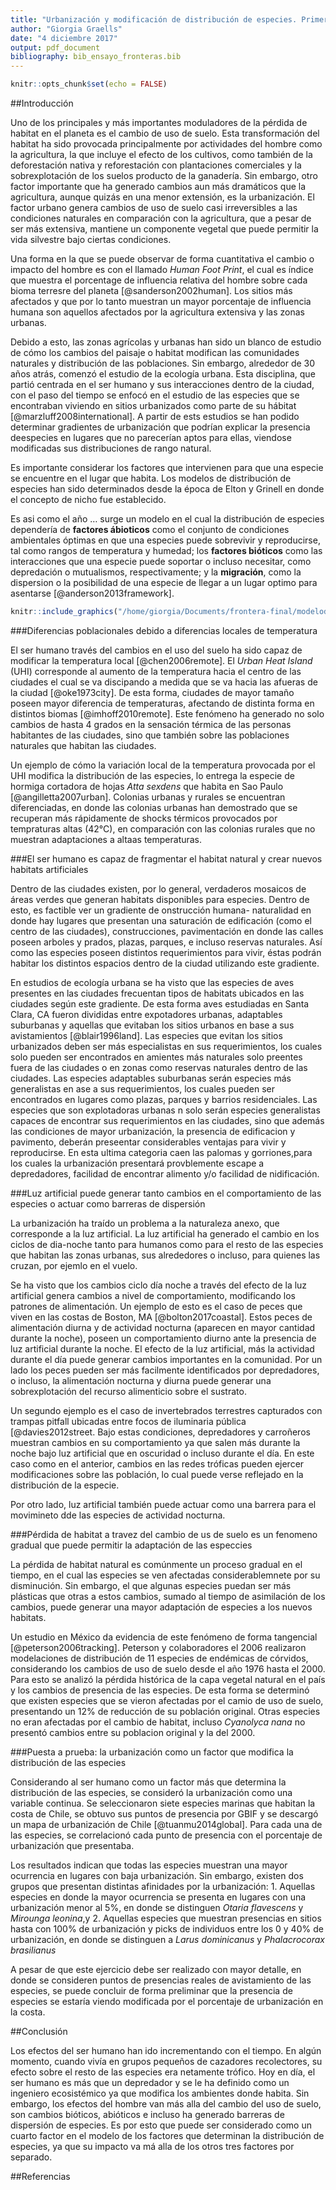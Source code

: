 ```yaml
---
title: "Urbanización y modificación de distribución de especies. Primera aproximación a la ecología urbana costera."
author: "Giorgia Graells"
date: "4 diciembre 2017"
output: pdf_document
bibliography: bib_ensayo_fronteras.bib
---
```


```r
knitr::opts_chunk$set(echo = FALSE)
```

##Introducción

Uno de los principales y más importantes moduladores de la pérdida de habitat en el planeta es el cambio de uso de suelo. Esta transformación del habitat ha sido provocada principalmente por actividades del hombre como la agricultura, la que incluye el efecto de los cultivos, como también de la deforestación nativa y reforestación con plantaciones comerciales y la sobrexplotación de los suelos producto de la ganadería. Sin embargo, otro factor importante que ha generado cambios aun más dramáticos que la agricultura, aunque quizás en una menor extensión, es la urbanización. El factor urbano genera cambios de uso de suelo casi irreversibles a las condiciones naturales en comparación con la agricultura, que a pesar de ser más extensiva, mantiene un componente vegetal que puede permitir la vida silvestre bajo ciertas condiciones.

Una forma en la que se puede observar de forma cuantitativa el cambio o impacto del hombre es con el llamado *Human Foot Print*, el cual es índice que muestra el porcentage de influencia relativa del hombre sobre cada bioma terresre del planeta [@sanderson2002human]. Los sitios más afectados y que por lo tanto muestran un mayor porcentaje de influencia humana son aquellos afectados por la agricultura extensiva y las zonas urbanas.

Debido a esto, las zonas agrícolas y urbanas han sido un blanco de estudio de cómo los cambios del paisaje o habitat modifican las comunidades naturales y distribución de las poblaciones. Sin embargo, alrededor de 30 años atrás, comenzó el estudio de la ecología urbana. Esta disciplina, que partió centrada en el ser humano y sus interacciones dentro de la ciudad, con el paso del tiempo se enfocó en el estudio de las especies que se encontraban viviendo en sitios urbanizados como parte de su hábitat [@marzluff2008international]. A partir de ests estudios se han podido determinar gradientes de urbanización que podrían explicar la presencia deespecies en lugares que no parecerían aptos para ellas, viendose modificadas sus distribuciones de rango natural.

Es importante considerar los factores que intervienen para que una especie se encuentre en el lugar que habita. Los modelos de distribución de especies han sido determinados desde la época de Elton y Grinell en donde el concepto de nicho fue establecido.

Es asi como el año ... surge un modelo en el cual la distribución de especies dependería de **factores ábioticos** como el conjunto de condiciones ambientales óptimas en que una especies puede sobrevivir y reproducirse, tal como rangos de temperatura y humedad; los **factores bióticos** como las interacciones que una especie puede soportar o incluso necesitar, como depredación o mutualismos, respectivamente; y la **migración**, como la dispersion o la posibilidad de una especie de llegar a un lugar optimo para asentarse [@anderson2013framework]. 



```r
knitr::include_graphics("/home/giorgia/Documents/frontera-final/modelodis.png", dpi = 200)
```


###Diferencias poblacionales debido a diferencias locales de temperatura

El ser humano  través del cambios en el uso del suelo ha sido capaz de modificar la temperatura local [@chen2006remote]. El *Urban Heat Island* (UHI) corresponde al aumento de la temperatura hacia el centro de las ciudades el cual se va discipando a medida que se va hacia las afueras de la ciudad [@oke1973city]. De esta forma, ciudades de mayor tamaño poseen mayor diferencia de temperaturas, afectando de distinta forma en distintos biomas [@imhoff2010remote]. Este fenómeno ha generado no solo cambios de hasta 4 grados en la sensación térmica de las personas habitantes de las ciudades, sino que también sobre las poblaciones naturales que habitan las ciudades.

  Un ejemplo de cómo la variación local de la temperatura provocada por el UHI modifica la distribución de las especies, lo entrega la especie de hormiga cortadora de hojas *Atta sexdens* que habita en Sao Paulo [@angilletta2007urban]. Colonias urbanas y rurales se encuentran diferenciadas, en donde las colonias urbanas han demostrado que se recuperan más rápidamente de shocks térmicos provocados por tempraturas altas (42°C), en comparación con las colonias rurales que no muestran adaptaciones a altaas temperaturas.


###El ser humano es capaz de fragmentar el habitat natural y crear nuevos habitats artificiales

Dentro de las ciudades existen, por lo general, verdaderos mosaicos de áreas verdes que generan habitats disponibles para especies. 
Dentro de esto, es factible ver un gradiente de onstrucción humana- naturalidad en donde hay lugares que presentan una saturación de edificación (como el centro de las ciudades), construcciones, pavimentación en donde las calles poseen arboles y prados, plazas, parques, e incluso reservas naturales. Así como las especies poseen distintos requerimientos para vivir, éstas podrán habitar los distintos espacios dentro de la ciudad utilizando este gradiente.

En estudios de ecología urbana se ha visto que las especies de aves presentes en las ciudades frecuentan tipos de habitats ubicados en las ciudades según este gradiente. De esta forma aves estudiadas en Santa Clara, CA fueron divididas entre expotadores urbanas, adaptables suburbanas y aquellas que evitaban los sitios urbanos en base a sus avistamientos [@blair1996land]. Las especies que evitan los sitios urbanizados deben ser más especialistas en sus requerimientos, los cuales solo pueden ser encontrados en amientes más naturales solo preentes fuera de las ciudades o en zonas como reservas naturales dentro de las ciudades. Las especies adaptables suburbanas serán especies más generalistas en ase a sus requerimientos, los cuales pueden ser encontrados en lugares como plazas, parques y barrios residenciales. Las especies que son explotadoras urbanas n solo serán especies generalistas capaces de encontrar sus requerimientos en las ciudades, sino que además las condiciones de mayor urbanización, la presencia de edificacion y pavimento, deberán preseentar considerables ventajas para vivir y reproducirse. En esta ultima categoria caen las palomas y gorriones,para los cuales la urbanización presentará provblemente escape a depredadores, facilidad de encontrar alimento y/o facilidad de nidificación.


###Luz artificial puede generar tanto cambios en el comportamiento de las especies o actuar como barreras de dispersión

La urbanización ha traído un problema a la naturaleza anexo, que corresponde a la luz artificial. La luz artificial ha generado el cambio en los ciclos de dia-noche tanto para humanos como para el resto de las especies que habitan las zonas urbanas, sus alrededores o incluso, para quienes las cruzan, por ejemlo en el vuelo.

Se ha visto que los cambios ciclo día noche a través del efecto de la luz artificial genera cambios a nivel de comportamiento, modificando los patrones de alimentación. Un ejemplo de esto es el caso de peces que viven en las costas de Boston, MA [@bolton2017coastal]. Estos peces de alimentación diurna y de actividad nocturna (aparecen en mayor cantidad durante la noche), poseen un comportamiento diurno ante la presencia de luz artificial durante la noche. El efecto de la luz artificial, más la actividad durante el día puede generar cambios importantes en la comunidad. Por un lado los peces pueden ser más facilmente identificados por depredadores, o incluso, la alimentación nocturna y diurna puede generar una sobrexplotación del recurso alimenticio sobre el sustrato. 

Un segundo ejemplo es el caso de invertebrados terrestres capturados con trampas pitfall ubicadas entre focos de iluminaria pública [@davies2012street. Bajo estas condiciones, depredadores y carroñeros muestran cambios en su comportamiento ya que salen más durante la noche bajo luz artificial que en oscuridad o incluso durante el día. En este caso como en el anterior, cambios en las redes tróficas pueden ejercer modificaciones sobre las población, lo cual puede verse reflejado en la distribución de la especie. 

Por otro lado, luz artificial también puede actuar como una barrera para el movimineto dde las especies de actividad nocturna.


###Pérdida de habitat a travez del cambio de us de suelo es un fenomeno gradual que puede permitir la adaptación de las especcies

La pérdida de habitat natural es comúnmente un proceso gradual en el tiempo, en el cual las especies se ven afectadas considerablemnete por su disminución. Sin embargo, el que algunas especies puedan ser más plásticas que otras a estos cambios, sumado al tiempo de asimilación de los cambios, puede generar una mayor adaptación de especies a los nuevos habitats.

Un estudio en México da evidencia de este fenómeno de forma tangencial [@peterson2006tracking]. Peterson y colaboradores el 2006 realizaron modelaciones de distribución de 11 especies de endémicas de córvidos, considerando los cambios de uso de suelo desde el año 1976 hasta el 2000. Para esto se analizó la pérdida histórica de la capa vegetal natural en el país y los cambios de presencia de las especies. De esta forma se determinó que existen especies que se vieron afectadas por el camio de uso de suelo, presentando un 12% de reducción de su población original. Otras especies no eran afectadas por el cambio de habitat, incluso *Cyanolyca nana* no presentó cambios entre su poblacion original y la del 2000.


###Puesta a prueba: la urbanización como un factor que modifica la distribución de las especies

Considerando al ser humano como un factor más que determina la distribución de las especies, se consideró la urbanización como una variable continua. Se seleccionaron siete especies marinas que habitan la costa de Chile, se obtuvo sus puntos de presencia por GBIF y se descargó un mapa de urbanización de Chile [@tuanmu2014global]. Para cada una de las especies, se correlacionó cada punto de presencia con el porcentaje de urbanización que presentaba.

Los resultados indican que todas las especies muestran una mayor ocurrencia en lugares con baja urbanización. Sin embargo, existen dos grupos que presentan distintas afinidades por la urbanización: 1. Aquellas especies en donde la mayor ocurrencia se presenta en lugares con una urbanización menor al 5%, en donde se distinguen *Otaria flavescens* y *Mirounga leonina*,y 2. Aquellas especies que muestran presencias en sitios hasta con 100% de urbanización y picks de individuos entre los 0 y 40% de urbanización, en donde se distinguen a *Larus dominicanus* y *Phalacrocorax brasilianus*

A pesar de que este ejercicio debe ser realizado con mayor detalle, en donde se consideren puntos de presencias reales de avistamiento de las especies, se puede concluir de forma preliminar que la presencia de especies se estaría viendo modificada por el porcentaje de urbanización en la costa.


##Conclusión

Los efectos del ser humano han ido incrementando con el tiempo. En algún momento, cuando vivía en grupos pequeños de cazadores recolectores, su efecto sobre el resto de las especies era netamente trófico. Hoy en día, el ser humano es más que un depredador y se le ha definido como un ingeniero ecosistémico ya que modifica los ambientes donde habita. Sin embargo, los efectos del hombre van más alla del cambio del uso de suelo, son cambios bióticos, abióticos e incluso ha generado barreras de dispersión de especies. Es por esto que puede ser considerado como un cuarto factor en el modelo de los factores que determinan la distribución de especies, ya que su impacto va má alla de los otros tres factores por separado.


##Referencias